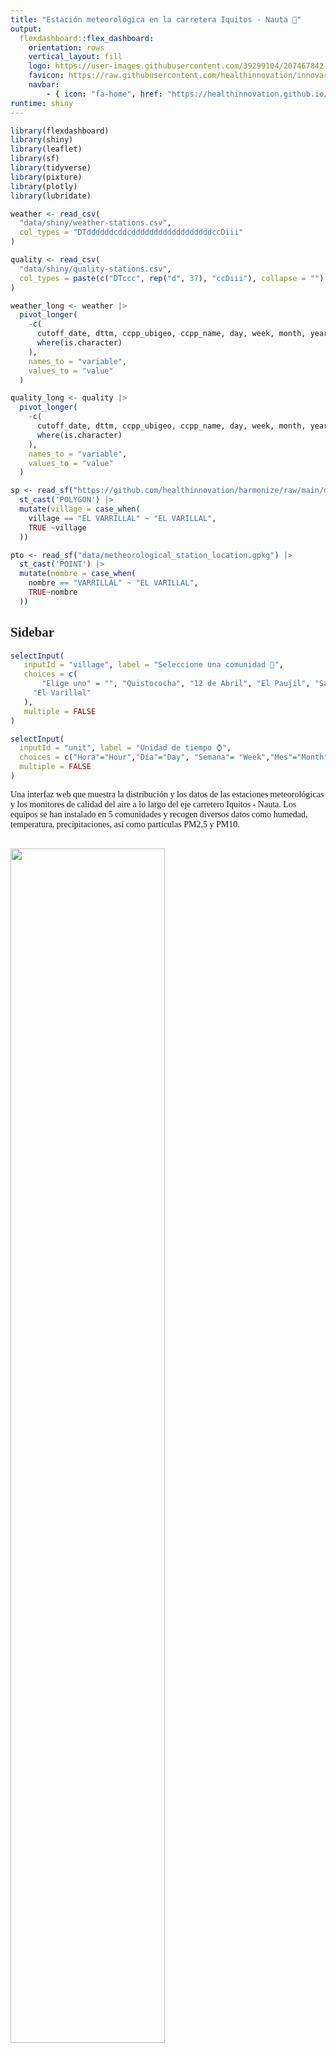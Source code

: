 ---
title: "Estación meteorológica en la carretera Iquitos - Nauta 🎏"
output: 
  flexdashboard::flex_dashboard:
    orientation: rows
    vertical_layout: fill
    logo: https://user-images.githubusercontent.com/39299104/207467842-d92416da-c312-4a9c-9cbf-a23a93da6465.png
    favicon: https://raw.githubusercontent.com/healthinnovation/innovar/gh-pages/favicon.ico
    navbar:
        - { icon: "fa-home", href: "https://healthinnovation.github.io/harmonize", align: right, title: "Volver a inicio"}
runtime: shiny
---

```{=html}
<style>
@import url('https://fonts.googleapis.com/css2?family=Roboto+Slab&display=swap');
body{
    font-family: 'Roboto Slab', serif;
}

.navbar{
    padding-left: 28px;
}

.navbar-logo {
    margin-top: 2px;
    width: 36.5px;
    position: fixed;
    left: 2px;
    margin-bottom: 2px;
}

.navbar-inverse {
    background-color: #070807;
    border-color: #070807;
}
.navbar-inverse .navbar-brand {
    color: #ffffff;
}
.navbar-inverse .navbar-nav>.active>a, .navbar-inverse .navbar-nav>.active>a:hover, .navbar-inverse .navbar-nav>.active>a:focus {
    color: #ffffff;
    background-color: #ffffff2e;
}
.navbar-inverse .navbar-nav>li>a {
    color: #ffffff;
}
.navbar-inverse .navbar-brand:hover, .navbar-inverse .navbar-brand:focus {
    color: #ffffff;
    background-color: #ffffff00;
}
.section.sidebar {
    top: 51px;
    background-color: rgb(255 255 255);
}
</style>
```

```{r setup, include=FALSE}
library(flexdashboard)
library(shiny)
library(leaflet)
library(sf)
library(tidyverse)
library(pixture)
library(plotly)
library(lubridate)
```

```{r}
weather <- read_csv(
  "data/shiny/weather-stations.csv", 
  col_types = "DTddddddcddcddddddddddddddddddccDiii"
)

quality <- read_csv(
  "data/shiny/quality-stations.csv",
  col_types = paste(c("DTccc", rep("d", 37), "ccDiii"), collapse = "")
)
```


```{r}
weather_long <- weather |> 
  pivot_longer(
    -c(
      cutoff_date, dttm, ccpp_ubigeo, ccpp_name, day, week, month, year,
      where(is.character)
    ),
    names_to = "variable",
    values_to = "value"
  )

quality_long <- quality |> 
  pivot_longer(
    -c(
      cutoff_date, dttm, ccpp_ubigeo, ccpp_name, day, week, month, year,
      where(is.character)
    ),
    names_to = "variable",
    values_to = "value"
  )
```

```{r}
sp <- read_sf("https://github.com/healthinnovation/harmonize/raw/main/data/processed/tracking_area_by_communities.gpkg") |> filter(village %in% c("12 DE ABRIL","SAN LUCAS", "EL PAUJIL", "EL VARRILLAL", "QUISTOCOCHA")) |>
  st_cast('POLYGON') |>
  mutate(village = case_when(
    village == "EL VARRILLAL" ~ "EL VARILLAL",
    TRUE ~village
  ))

pto <- read_sf("data/metheorological_station_location.gpkg") |>
  st_cast('POINT') |>
  mutate(nombre = case_when(
    nombre == "VARRILLAL" ~ "EL VARILLAL",
    TRUE~nombre
  ))
```

## Sidebar {.sidebar}

```{r, out.width=100}
selectInput(
   inputId = "village", label = "Seleccione una comunidad 🔎", 
   choices = c(
       "Elige uno" = "", "Quistococha", "12 de Abril", "El Paujil", "San Lucas", 
     "El Varillal"
   ),
   multiple = FALSE
)
```

```{r, out.width=100}
selectInput(
  inputId = "unit", label = "Unidad de tiempo ⌚",
  choices = c("Hora"="Hour","Día"="Day", "Semana"= "Week","Mes"="Month","Año"="Year"),
  multiple = FALSE
)
```


<p>Una interfaz web que muestra la distribución y los datos de las estaciones meteorológicas y los monitores de calidad del aire a lo largo del eje carretero Iquitos - Nauta. Los equipos se han instalado en 5 comunidades y recogen diversos datos como humedad, temperatura, precipitaciones, así como partículas PM2,5 y PM10.
</p>
<br/> <img src="https://raw.githubusercontent.com/healthinnovation/harmonize/main/img/Harmonize_logo.png" width="70%" align="left"/> <br/> <br/> <br/> <br/> <br/> <img src="https://raw.githubusercontent.com/healthinnovation/harmonize/app/icons/cayetano.svg" width="70%"/>


## Column

###  {data-width="1750"}

```{r}
output$map <- renderLeaflet({
  
  output$map <- renderLeaflet({
    leaflet() |>
      addProviderTiles(provider = providers$Esri.WorldImagery,group = "Esri.WorldImagery") 
  })

  observe({
    comunidad <- toupper(input$village)
    if (comunidad == ""){
      region <- sp
      leafletProxy("map") |>
        clearShapes() |>
        addPolygons(
          data = region,
          color = "yellow",
          fill = NA,
          weight = 3,
          opacity = 1
          ) |>
        addMarkers(data = pto,icon = iconList("Meteorological station" = makeIcon("https://raw.githubusercontent.com/ambarja/utilsUPCH/37eaf7c2fd380449b038a5804955e98cfd1fd7bc/estacion_meteorologica_v2.svg",iconWidth = 20,iconHeight = 20)),popup = pto$clasificacion) |>

        setView(lng = -73.39127,lat =-4.03404 ,zoom = 9)
    }else{
      estacion <- pto |> filter(nombre %in% comunidad)
      region <- sp |> filter(village %in% comunidad)
      bbox <- region |> st_bbox()
      lng <- (bbox[["xmin"]] + bbox[["xmax"]])/2 
      lat <- (bbox[["ymin"]] + bbox[["ymax"]])/2
      leafletProxy("map") |>
        clearShapes() |>
        clearMarkers() |>
        addPolygons(
          data = region,
          color = "yellow",
          fill = NA,
          weight = 2,
          opacity = 1) |>
        addMarkers(data = estacion,icon = iconList("Meteorological station" = makeIcon("https://raw.githubusercontent.com/ambarja/utilsUPCH/main/estacion_meteorologica.svg",iconWidth = 20,iconHeight = 20)),popup = estacion$clasificacion) |>
        
        flyTo(lng = lng,lat = lat,zoom = 15)
    }
    
  })
})
leafletOutput('map')
```

### 

```{r}
quistococha_url <- "https://user-images.githubusercontent.com/23284899/241096084-d2265c39-bdb4-40ca-8eaf-e15a730483b1.jpg"
sanlucas_url <- "https://user-images.githubusercontent.com/23284899/241096089-e6c0df8a-aab0-44fa-9ef9-4e904385c58e.jpg"
docedeabril_url <- "https://user-images.githubusercontent.com/23284899/241096093-cc752bb7-9477-4ecc-ba6b-a2823b9bb73a.jpg"
elvarillal_url <- "https://user-images.githubusercontent.com/23284899/241096098-f3be7565-324c-4114-82e5-cf18075b9305.jpg"
elpaujil_url <- "https://user-images.githubusercontent.com/23284899/241096092-c70968d2-6b0f-4700-8157-3d59487cd04c.jpg"
      
```

```{r}
plot_line <- function(data, x, y = value, color, title) {
  line_plot <- data |> 
    ggplot(aes(x = {{x}}, y = {{y}})) +
    geom_line(color = color) +
    labs(y = "", x = "", title = title) +
    theme_bw()
  ggplotly(p = line_plot) |> 
    config(displayModeBar = FALSE)
}
```

```{r}
plot_unit <- function(data, vars, ccpp, unit, color, title) {
  data_filter <- data |> 
    dplyr::filter(variable == vars, ccpp_name == ccpp)
  if (unit == "Hour") {
    plot_line(data = data_filter, x = dttm, y = value, color = color, title = title)
  } else
  if (unit == "Day") {
    data_plot <- data_filter |> 
      group_by(day) |> 
      summarise(value = mean(value, na.rm = TRUE), .groups = "drop")
    plot_line(data = data_plot, x = day, y = value, color = color, title = title)
  } else
  if (unit == "Week") {
    data_plot <- data_filter |> 
      group_by(week) |> 
      summarise(value = mean(value, na.rm = TRUE), .groups = "drop")
    plot_line(data = data_plot, x = week, y = value, color = color, title = title)
  } else
  if (unit == "Month") {
    data_plot <- data_filter |> 
      group_by(month) |> 
      summarise(value = mean(value, na.rm = TRUE), .groups = "drop")
    plot_line(data = data_plot, x = month, y = value, color = color, title = title)
  } else {
    data_plot <- data_filter |> 
      group_by(year) |> 
      summarise(value = mean(value, na.rm = TRUE), .groups = "drop")
    plot_line(data = data_plot, x = year, y = value, color = color, title = title)
  }
}
```

```{r out.width="100%"}
# Temperature
renderUI({
  comunidad <- toupper(input$village)
  unit <- input$unit
  if(comunidad == ""){
    renderPixfigure({
      pixfigure(quistococha_url)
    })
  } else {
    plot_unit(
      weather_long, vars = "temp_out", ccpp = comunidad, unit = unit, 
      color = "#FF3030", title = "Temperature (˚C)"
    )
  }
})
```

## Column {data-width="350"}

### 

```{r out.width="100%"}
# Rain
renderUI({
  comunidad <- toupper(input$village)
  unit <- input$unit
  if(comunidad == ""){
    renderPixfigure({
      pixfigure(sanlucas_url)
    })
  } else {
    plot_unit(
      weather_long, vars = "rain", ccpp = comunidad, unit = unit, 
      color = "#1E90FF", title = "Rain (mm)"
    )
  }
})

```

### 

```{r}
# Humidity
renderUI({
  comunidad <- toupper(input$village)
  unit <- input$unit
  if(comunidad == ""){
    renderPixfigure({
      pixfigure(docedeabril_url)
    })
  } else {
    plot_unit(
      weather_long, vars = "out_humm", ccpp = comunidad, unit = unit, 
      color = "#87CEEB", title = "Humidity"
    )
  }
})
```

### 

```{r}
# PM2.5
renderUI({
  comunidad <- toupper(input$village)
  unit <- input$unit
  if(comunidad == ""){
    renderPixfigure({
      pixfigure(elvarillal_url)
    })
  } else {
    plot_unit(
      quality_long, vars = "p_2_5_um", ccpp = comunidad, unit = unit, 
      color = "#FF8247", title = "PM2.5"
    )
  }
})
```

### 

```{r}
# PM10
renderUI({
  comunidad <- toupper(input$village)
  unit <- input$unit
  if(comunidad == ""){
    renderPixfigure({
      pixfigure(elpaujil_url)
    })
  } else {
    plot_unit(
      quality_long, vars = "p_10_0_um", ccpp = comunidad, unit = unit, 
      color = "#3CB371", title = "PM10"
    )
  }
})

```
